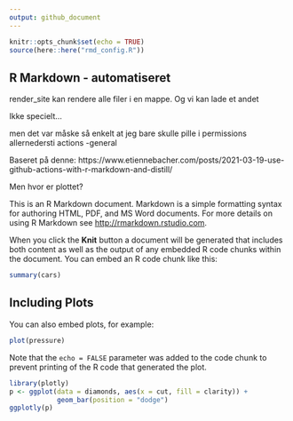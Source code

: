 ```yaml
---
output: github_document
---
```


```r
knitr::opts_chunk$set(echo = TRUE)
source(here::here("rmd_config.R"))
```

## R Markdown - automatiseret

render_site kan rendere alle filer i en mappe. Og vi kan lade et andet 

Ikke specielt...

men det var måske så enkelt at jeg bare skulle pille i permissions allernedersti
actions -general

Baseret på denne: 
https://www.etiennebacher.com/posts/2021-03-19-use-github-actions-with-r-markdown-and-distill/

Men hvor er plottet? 

This is an R Markdown document. Markdown is a simple formatting syntax for authoring HTML, PDF, and MS Word documents. For more details on using R Markdown see <http://rmarkdown.rstudio.com>.

When you click the **Knit** button a document will be generated that includes both content as well as the output of any embedded R code chunks within the document. You can embed an R code chunk like this:

```r
summary(cars)
```

## Including Plots

You can also embed plots, for example:

```r
plot(pressure)
```

Note that the `echo = FALSE` parameter was added to the code chunk to prevent printing of the R code that generated the plot.


```r
library(plotly)
p <- ggplot(data = diamonds, aes(x = cut, fill = clarity)) +
            geom_bar(position = "dodge")
ggplotly(p)
```

